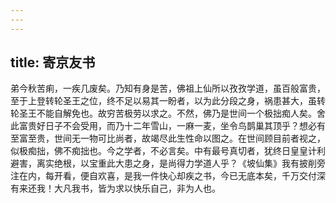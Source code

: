 ```yaml
---
---
---
```

title: 寄京友书
---

弟今秋苦痢，一疾几废矣。乃知有身是苦，佛祖上仙所以孜孜学道，虽百般富贵，至于上登转轮圣王之位，终不足以易其一盼者，以为此分段之身，祸患甚大，虽转轮圣王不能自解免也。故穷苦极劳以求之。不然，佛乃是世间一个极拙痴人矣。舍此富贵好日子不会受用，而乃十二年雪山，一麻一麦，坐令鸟鹊巢其顶乎？想必有至富至贵，世间无一物可比尚者，故竭尽此生性命以图之。在世间顾目前者视之，似极痴拙，佛不痴拙也。今之学者，不必言矣。中有最号真切者，犹终日皇皇计利避害，离实绝根，以宝重此大患之身，是尚得力学道人乎？《坡仙集》我有披削旁注在内，每开看，便自欢喜，是我一件快心却疾之书，今已无底本矣，千万交付深有来还我！大凡我书，皆为求以快乐自己，非为人也。